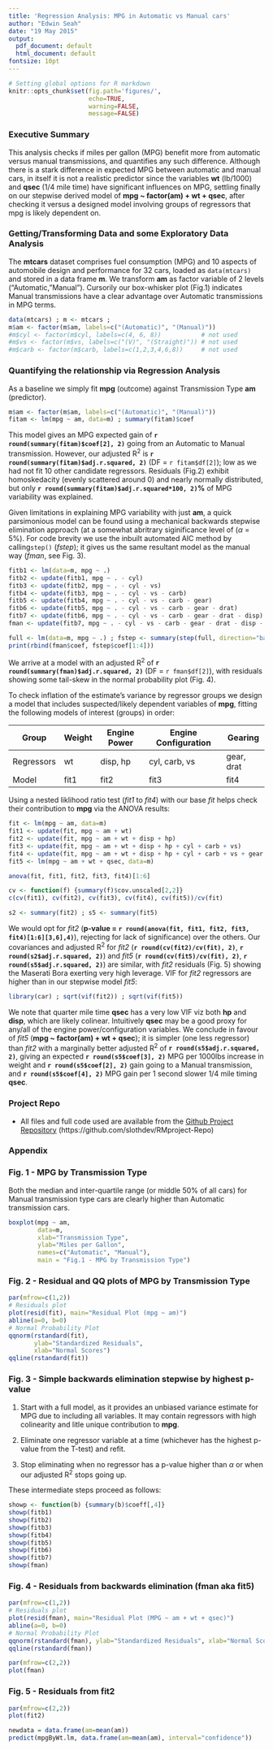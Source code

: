 ```yaml
---
title: 'Regression Analysis: MPG in Automatic vs Manual cars'
author: "Edwin Seah"
date: "19 May 2015"
output:
  pdf_document: default
  html_document: default
fontsize: 10pt
---
```

```r
# Setting global options for R markdown
knitr::opts_chunk$set(fig.path='figures/',
                      echo=TRUE, 
                      warning=FALSE,
                      message=FALSE)
```

### Executive Summary

This analysis checks if miles per gallon (MPG) benefit more from automatic versus manual transmissions, and quantifies any such difference. Although there is a stark difference in expected MPG between automatic and manual cars, in itself it is not a realistic predictor since the variables **wt** (lb/1000) and **qsec** (1/4 mile time) have significant influences on MPG, settling finally on our stepwise derived model of **mpg ~ factor(am) + wt + qsec**, after checking it versus a designed model involving groups of regressors that mpg is likely dependent on.

### Getting/Transforming Data and some Exploratory Data Analysis  

The **mtcars** dataset comprises fuel consumption (MPG) and 10 aspects of automobile design and performance for 32 cars, loaded as `data(mtcars)` and stored in a data frame **m**. We transform **am** as factor variable of 2 levels ("Automatic, "Manual"). Cursorily our box-whisker plot (Fig.1) indicates Manual transmissions have a clear advantage over Automatic transmissions in MPG terms.
```r
data(mtcars) ; m <- mtcars ; 
m$am <- factor(m$am, labels=c("(Automatic)", "(Manual)"))
#m$cyl <- factor(m$cyl, labels=c(4, 6, 8))           # not used
#m$vs <- factor(m$vs, labels=c("(V)", "(Straight)")) # not used
#m$carb <- factor(m$carb, labels=c(1,2,3,4,6,8))     # not used
```

### Quantifying the relationship via Regression Analysis  

As a baseline we simply fit **mpg** (outcome) against Transmission Type **am** (predictor). 
```r
m$am <- factor(m$am, labels=c("(Automatic)", "(Manual)"))
fitam <- lm(mpg ~ am, data=m) ; summary(fitam)$coef
```
This model gives an MPG expected gain of **`r round(summary(fitam)$coef[2], 2)`** going from an Automatic to Manual transmission. However, our adjusted R^2^ is **`r round(summary(fitam)$adj.r.squared, 2)`** (DF = `r fitam$df[2]`); low as we had not fit 10 other candidate regressors. Residuals (Fig.2) exhibit homoskedacity (evenly scattered around 0) and nearly normally distributed, but only **`r round(summary(fitam)$adj.r.squared*100, 2)`%** of MPG variability was explained.

Given limitations in explaining MPG variability with just **am**, a quick parsimonious model can be found using a mechanical backwards stepwise elimination approach (at a somewhat abritrary siginificance level of ($\alpha$ = 5%). For code brevity we use the inbuilt automated AIC method by calling`step()` (*fstep*); it gives us the same resultant model as the manual way (*fman*, see Fig. 3).
```r
fitb1 <- lm(data=m, mpg ~ .)
fitb2 <- update(fitb1, mpg ~ . - cyl)
fitb3 <- update(fitb2, mpg ~ . - cyl - vs)
fitb4 <- update(fitb3, mpg ~ . - cyl - vs - carb)
fitb5 <- update(fitb4, mpg ~ . - cyl - vs - carb - gear)
fitb6 <- update(fitb5, mpg ~ . - cyl - vs - carb - gear - drat)
fitb7 <- update(fitb6, mpg ~ . - cyl - vs - carb - gear - drat - disp)
fman <- update(fitb7, mpg ~ . - cyl - vs - carb - gear - drat - disp - hp)
```
```r
full <- lm(data=m, mpg ~ .) ; fstep <- summary(step(full, direction="backward", trace=0))
print(rbind(fman$coef, fstep$coef[1:4]))
```
We arrive at a model with an adjusted R^2^ of **`r round(summary(fman)$adj.r.squared, 2)`** (DF = `r fman$df[2]`), with residuals showing some tail-skew in the normal probability plot (Fig. 4).

To check inflation of the estimate's variance by regressor groups we design a model that includes suspected/likely dependent variables of **mpg**, fitting the following models of interest (groups) in order:

Group      | Weight | Engine Power | Engine Configuration | Gearing
-----------|--------|--------------|----------------------|--------
Regressors | wt | disp, hp | cyl, carb, vs | gear, drat
Model | fit1 | fit2 | fit3 | fit4

Using a nested liklihood ratio test (*fit1* to *fit4*) with our base *fit* helps check their contribution to **mpg** via the ANOVA results:
```r
fit <- lm(mpg ~ am, data=m)
fit1 <- update(fit, mpg ~ am + wt)
fit2 <- update(fit, mpg ~ am + wt + disp + hp)
fit3 <- update(fit, mpg ~ am + wt + disp + hp + cyl + carb + vs)
fit4 <- update(fit, mpg ~ am + wt + disp + hp + cyl + carb + vs + gear + drat)
fit5 <- lm(mpg ~ am + wt + qsec, data=m)
```
```r
anova(fit, fit1, fit2, fit3, fit4)[1:6]
```
```r
cv <- function(f) {summary(f)$cov.unscaled[2,2]}
c(cv(fit1), cv(fit2), cv(fit3), cv(fit4), cv(fit5))/cv(fit)
```
```r
s2 <- summary(fit2) ; s5 <- summary(fit5)
```
We would opt for *fit2* (**p-value = `r round(anova(fit, fit1, fit2, fit3, fit4)[1:6][3,6],4)`**), rejecting for lack of significance) over the others. Our covariances and adjusted R^2^ for *fit2* (**`r round(cv(fit2)/cv(fit), 2)`**, **`r round(s2$adj.r.squared, 2)`**) and *fit5* (**`r round(cv(fit5)/cv(fit), 2)`**, **`r round(s5$adj.r.squared, 2)`**) are similar, with *fit2* residuals (Fig. 5) showing the Maserati Bora exerting very high leverage. VIF for *fit2* regressors are higher than in our stepwise model *fit5*:
```r
library(car) ; sqrt(vif(fit2)) ; sqrt(vif(fit5))
```
We note that quarter mile time **qsec** has a very low VIF viz both **hp** and **disp**, which are likely colinear. Intuitively **qsec** may be a good proxy for any/all of the engine power/configuration variables. We conclude in favour of *fit5* (**mpg ~ factor(am) + wt + qsec**); it is simpler (one less regressor) than *fit2* with a marginally better adjusted R^2^ of **`r round(s5$adj.r.squared, 2)`**, giving an expected **`r round(s5$coef[3], 2)`** MPG per 1000lbs increase in weight and **`r round(s5$coef[2], 2)`** gain going to a Manual transmission, and **`r round(s5$coef[4], 2)`** MPG gain per 1 second slower 1/4 mile timing **qsec**.

### Project Repo

+ All files and full code used are available from the [Github Project Repository](https://github.com/slothdev/RMproject-Repo) (https://github.com/slothdev/RMproject-Repo)  

### Appendix

### Fig. 1 - MPG by Transmission Type

Both the median and inter-quartile range (or middle 50% of all cars) for Manual transmission type cars are clearly higher than Automatic transmission cars.
```r
boxplot(mpg ~ am, 
        data=m, 
        xlab="Transmission Type", 
        ylab="Miles per Gallon", 
        names=c("Automatic", "Manual"), 
        main = "Fig.1 - MPG by Transmission Type")
```

### Fig. 2 - Residual and QQ plots of MPG by Transmission Type

```r
par(mfrow=c(1,2))
# Residuals plot
plot(resid(fit), main="Residual Plot (mpg ~ am)")
abline(a=0, b=0)
# Normal Probability Plot
qqnorm(rstandard(fit), 
       ylab="Standardized Residuals", 
       xlab="Normal Scores")
qqline(rstandard(fit))
```

### Fig. 3 - Simple backwards elimination stepwise by highest p-value

1. Start with a full model, as it provides an unbiased variance estimate for MPG due to including all variables. It may contain regressors with high colinearity and litle unique contribution to **mpg**.

2. Eliminate one regressor variable at a time (whichever has the highest p-value from the T-test) and refit.

3. Stop eliminating when no regressor has a p-value higher than $\alpha$ or when our adjusted R^2^ stops going up.

These intermediate steps proceed as follows:
```r
showp <- function(b) {summary(b)$coeff[,4]}
showp(fitb1)
showp(fitb2)
showp(fitb3)
showp(fitb4)
showp(fitb5)
showp(fitb6)
showp(fitb7)
showp(fman)
```

\newpage

### Fig. 4 - Residuals from backwards elimination (fman aka fit5)

```r
par(mfrow=c(1,2))
# Residuals plot
plot(resid(fman), main="Residual Plot (MPG ~ am + wt + qsec)")
abline(a=0, b=0)
# Normal Probability Plot
qqnorm(rstandard(fman), ylab="Standardized Residuals", xlab="Normal Scores")
qqline(rstandard(fman))
```
```r
par(mfrow=c(2,2))
plot(fman)
```

\newpage

### Fig. 5 - Residuals from fit2

```r
par(mfrow=c(2,2))
plot(fit2)
```

```r
newdata = data.frame(am=mean(am))
predict(mpgByWt.lm, data.frame(am=mean(am), interval="confidence"))
```
